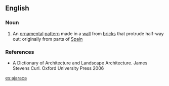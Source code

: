 ==English==

===Noun===
{{en-noun}}

# An [[ornamental]] [[pattern]] made in a [[wall]] from [[brick]]s that protrude half-way out; originally from parts of [[Spain]]

===References===
* A Dictionary of Architecture and Landscape Architecture. James Stevens Curl. Oxford University Press 2006

[[es:ajaraca]]
